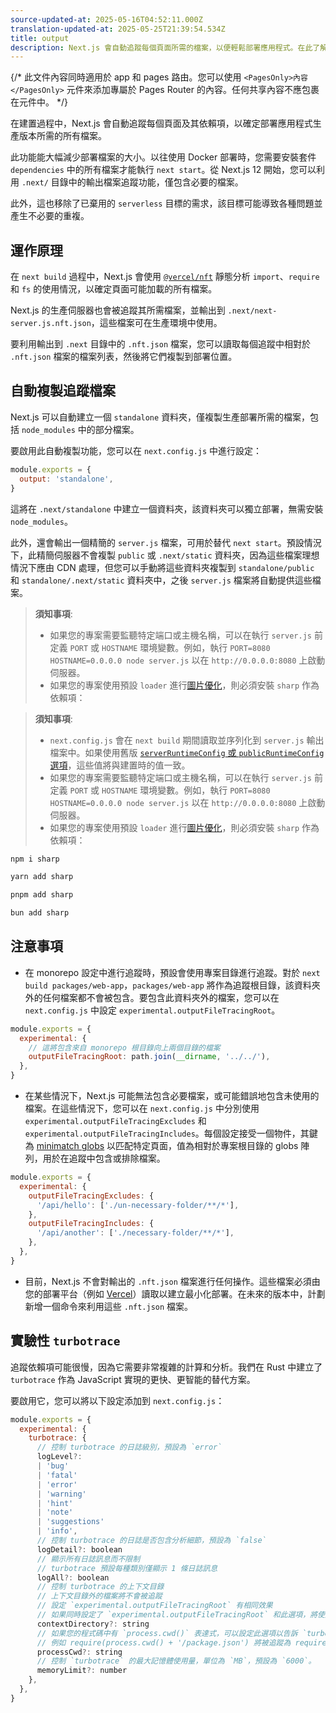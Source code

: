 ```yaml
---
source-updated-at: 2025-05-16T04:52:11.000Z
translation-updated-at: 2025-05-25T21:39:54.534Z
title: output
description: Next.js 會自動追蹤每個頁面所需的檔案，以便輕鬆部署應用程式。在此了解其運作原理。
---
```


{/* 此文件內容同時適用於 app 和 pages 路由。您可以使用 `<PagesOnly>內容</PagesOnly>` 元件來添加專屬於 Pages Router 的內容。任何共享內容不應包裹在元件中。 */}

在建置過程中，Next.js 會自動追蹤每個頁面及其依賴項，以確定部署應用程式生產版本所需的所有檔案。

此功能能大幅減少部署檔案的大小。以往使用 Docker 部署時，您需要安裝套件 `dependencies` 中的所有檔案才能執行 `next start`。從 Next.js 12 開始，您可以利用 `.next/` 目錄中的輸出檔案追蹤功能，僅包含必要的檔案。

此外，這也移除了已棄用的 `serverless` 目標的需求，該目標可能導致各種問題並產生不必要的重複。

## 運作原理

在 `next build` 過程中，Next.js 會使用 [`@vercel/nft`](https://github.com/vercel/nft) 靜態分析 `import`、`require` 和 `fs` 的使用情況，以確定頁面可能加載的所有檔案。

Next.js 的生產伺服器也會被追蹤其所需檔案，並輸出到 `.next/next-server.js.nft.json`，這些檔案可在生產環境中使用。

要利用輸出到 `.next` 目錄中的 `.nft.json` 檔案，您可以讀取每個追蹤中相對於 `.nft.json` 檔案的檔案列表，然後將它們複製到部署位置。

## 自動複製追蹤檔案

Next.js 可以自動建立一個 `standalone` 資料夾，僅複製生產部署所需的檔案，包括 `node_modules` 中的部分檔案。

要啟用此自動複製功能，您可以在 `next.config.js` 中進行設定：

```js filename="next.config.js"
module.exports = {
  output: 'standalone',
}
```

這將在 `.next/standalone` 中建立一個資料夾，該資料夾可以獨立部署，無需安裝 `node_modules`。

此外，還會輸出一個精簡的 `server.js` 檔案，可用於替代 `next start`。預設情況下，此精簡伺服器不會複製 `public` 或 `.next/static` 資料夾，因為這些檔案理想情況下應由 CDN 處理，但您可以手動將這些資料夾複製到 `standalone/public` 和 `standalone/.next/static` 資料夾中，之後 `server.js` 檔案將自動提供這些檔案。

<AppOnly>

> **須知事項**:
>
> - 如果您的專案需要監聽特定端口或主機名稱，可以在執行 `server.js` 前定義 `PORT` 或 `HOSTNAME` 環境變數。例如，執行 `PORT=8080 HOSTNAME=0.0.0.0 node server.js` 以在 `http://0.0.0.0:8080` 上啟動伺服器。
> - 如果您的專案使用預設 `loader` 進行[圖片優化](/docs/app/building-your-application/optimizing/images)，則必須安裝 `sharp` 作為依賴項：

</AppOnly>

<PagesOnly>

> **須知事項**:
>
> - `next.config.js` 會在 `next build` 期間讀取並序列化到 `server.js` 輸出檔案中。如果使用舊版 [`serverRuntimeConfig` 或 `publicRuntimeConfig` 選項](/docs/pages/api-reference/next-config-js/runtime-configuration)，這些值將與建置時的值一致。
> - 如果您的專案需要監聽特定端口或主機名稱，可以在執行 `server.js` 前定義 `PORT` 或 `HOSTNAME` 環境變數。例如，執行 `PORT=8080 HOSTNAME=0.0.0.0 node server.js` 以在 `http://0.0.0.0:8080` 上啟動伺服器。
> - 如果您的專案使用預設 `loader` 進行[圖片優化](/docs/pages/building-your-application/optimizing/images)，則必須安裝 `sharp` 作為依賴項：

</PagesOnly>

```bash filename="Terminal"
npm i sharp
```

```bash filename="Terminal"
yarn add sharp
```

```bash filename="Terminal"
pnpm add sharp
```

```bash filename="Terminal"
bun add sharp
```

## 注意事項

- 在 monorepo 設定中進行追蹤時，預設會使用專案目錄進行追蹤。對於 `next build packages/web-app`，`packages/web-app` 將作為追蹤根目錄，該資料夾外的任何檔案都不會被包含。要包含此資料夾外的檔案，您可以在 `next.config.js` 中設定 `experimental.outputFileTracingRoot`。

```js filename="packages/web-app/next.config.js"
module.exports = {
  experimental: {
    // 這將包含來自 monorepo 根目錄向上兩個目錄的檔案
    outputFileTracingRoot: path.join(__dirname, '../../'),
  },
}
```

- 在某些情況下，Next.js 可能無法包含必要檔案，或可能錯誤地包含未使用的檔案。在這些情況下，您可以在 `next.config.js` 中分別使用 `experimental.outputFileTracingExcludes` 和 `experimental.outputFileTracingIncludes`。每個設定接受一個物件，其鍵為 [minimatch globs](https://www.npmjs.com/package/minimatch) 以匹配特定頁面，值為相對於專案根目錄的 globs 陣列，用於在追蹤中包含或排除檔案。

```js filename="next.config.js"
module.exports = {
  experimental: {
    outputFileTracingExcludes: {
      '/api/hello': ['./un-necessary-folder/**/*'],
    },
    outputFileTracingIncludes: {
      '/api/another': ['./necessary-folder/**/*'],
    },
  },
}
```

- 目前，Next.js 不會對輸出的 `.nft.json` 檔案進行任何操作。這些檔案必須由您的部署平台（例如 [Vercel](https://vercel.com)）讀取以建立最小化部署。在未來的版本中，計劃新增一個命令來利用這些 `.nft.json` 檔案。

## 實驗性 `turbotrace`

追蹤依賴項可能很慢，因為它需要非常複雜的計算和分析。我們在 Rust 中建立了 `turbotrace` 作為 JavaScript 實現的更快、更智能的替代方案。

要啟用它，您可以將以下設定添加到 `next.config.js`：

```js filename="next.config.js"
module.exports = {
  experimental: {
    turbotrace: {
      // 控制 turbotrace 的日誌級別，預設為 `error`
      logLevel?:
      | 'bug'
      | 'fatal'
      | 'error'
      | 'warning'
      | 'hint'
      | 'note'
      | 'suggestions'
      | 'info',
      // 控制 turbotrace 的日誌是否包含分析細節，預設為 `false`
      logDetail?: boolean
      // 顯示所有日誌訊息而不限制
      // turbotrace 預設每種類別僅顯示 1 條日誌訊息
      logAll?: boolean
      // 控制 turbotrace 的上下文目錄
      // 上下文目錄外的檔案將不會被追蹤
      // 設定 `experimental.outputFileTracingRoot` 有相同效果
      // 如果同時設定了 `experimental.outputFileTracingRoot` 和此選項，將使用 `experimental.turbotrace.contextDirectory`
      contextDirectory?: string
      // 如果您的程式碼中有 `process.cwd()` 表達式，可以設定此選項以告訴 `turbotrace` 追蹤時的 `process.cwd()` 值。
      // 例如 require(process.cwd() + '/package.json') 將被追蹤為 require('/path/to/cwd/package.json')
      processCwd?: string
      // 控制 `turbotrace` 的最大記憶體使用量，單位為 `MB`，預設為 `6000`。
      memoryLimit?: number
    },
  },
}
```